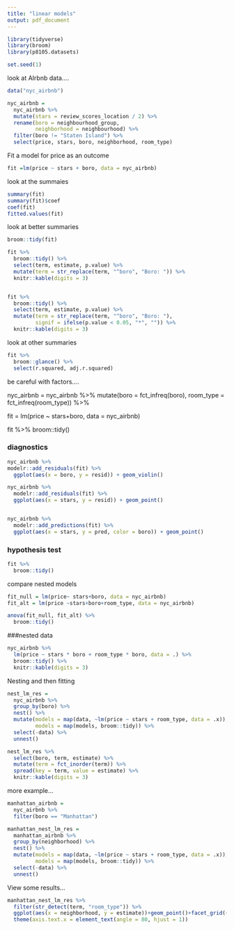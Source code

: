 ```yaml
---
title: "linear models"
output: pdf_document
---
```


```r
library(tidyverse) 
library(broom)
library(p8105.datasets)

set.seed(1)

```

look at AIrbnb data....
```r
data("nyc_airbnb")

nyc_airbnb = 
  nyc_airbnb %>% 
  mutate(stars = review_scores_location / 2) %>% 
  rename(boro = neighbourhood_group,
         neighborhood = neighbourhood) %>% 
  filter(boro != "Staten Island") %>% 
  select(price, stars, boro, neighborhood, room_type)
```

Fit a model for price as an outcome
```r
fit =lm(price ~ stars + boro, data = nyc_airbnb)
```

look at the summaies
```r
summary(fit)
summary(fit)$coef
coef(fit)
fitted.values(fit)
```

look at better summaries
```r
broom::tidy(fit)

fit %>% 
  broom::tidy() %>% 
  select(term, estimate, p.value) %>% 
  mutate(term = str_replace(term, "^boro", "Boro: ")) %>% 
  knitr::kable(digits = 3)


fit %>% 
  broom::tidy() %>% 
  select(term, estimate, p.value) %>% 
  mutate(term = str_replace(term, "^boro", "Boro: "),
         signif = ifelse(p.value < 0.05, "*", "")) %>% 
  knitr::kable(digits = 3)
```


look at other summaries
```r
fit %>% 
  broom::glance() %>% 
  select(r.squared, adj.r.squared)
```

be careful with factors....


nyc_airbnb = 
  nyc_airbnb %>% 
  mutate(boro = fct_infreq(boro),
         room_type = fct_infreq(room_type)) %>% 
  
  fit = lm(price ~ stars+boro, data = nyc_airbnb)

fit %>% 
  broom::tidy()



### diagnostics

```r

nyc_airbnb %>%     
modelr::add_residuals(fit) %>% 
  ggplot(aes(x = boro, y = resid)) + geom_violin()

nyc_airbnb %>% 
  modelr::add_residuals(fit) %>% 
  ggplot(aes(x = stars, y = resid)) + geom_point()


nyc_airbnb %>% 
  modelr::add_predictions(fit) %>% 
  ggplot(aes(x = stars, y = pred, color = boro)) + geom_point()
```

### hypothesis test

```r
fit %>% 
  broom::tidy()
```

compare nested models
```r
fit_null = lm(price~ stars+boro, data = nyc_airbnb)
fit_alt = lm(price ~stars+boro+room_type, data = nyc_airbnb)

anova(fit_null, fit_alt) %>% 
  broom::tidy()
```

###nested data
```r
nyc_airbnb %>% 
  lm(price ~ stars * boro + room_type * boro, data = .) %>% 
  broom::tidy() %>% 
  knitr::kable(digits = 3)
```

Nesting and then fitting
```r
nest_lm_res =
  nyc_airbnb %>% 
  group_by(boro) %>% 
  nest() %>% 
  mutate(models = map(data, ~lm(price ~ stars + room_type, data = .x)),
         models = map(models, broom::tidy)) %>% 
  select(-data) %>% 
  unnest()
```

```r
nest_lm_res %>% 
  select(boro, term, estimate) %>% 
  mutate(term = fct_inorder(term)) %>% 
  spread(key = term, value = estimate) %>% 
  knitr::kable(digits = 3)
```

more example...
```r
manhattan_airbnb =
  nyc_airbnb %>% 
  filter(boro == "Manhattan")

manhattan_nest_lm_res =
  manhattan_airbnb %>% 
  group_by(neighborhood) %>% 
  nest() %>% 
  mutate(models = map(data, ~lm(price ~ stars + room_type, data = .x)),
         models = map(models, broom::tidy)) %>% 
  select(-data) %>% 
  unnest()
```

View some results...
```r
manhattan_nest_lm_res %>% 
  filter(str_detect(term, "room_type")) %>% 
  ggplot(aes(x = neighborhood, y = estimate))+geom_point()+facet_grid(~term)+
  theme(axis.text.x = element_text(angle = 80, hjust = 1))
```

